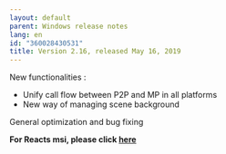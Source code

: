 ```yaml
---
layout: default
parent: Windows release notes
lang: en
id: "360028430531"
title: Version 2.16, released May 16, 2019
---
```

New functionalities :

*   Unify call flow between P2P and MP in all platforms
*   New way of managing scene background

General optimization and bug fixing

**For Reacts msi, please click [here](https://reacts.com/install/reacts.msi)**


